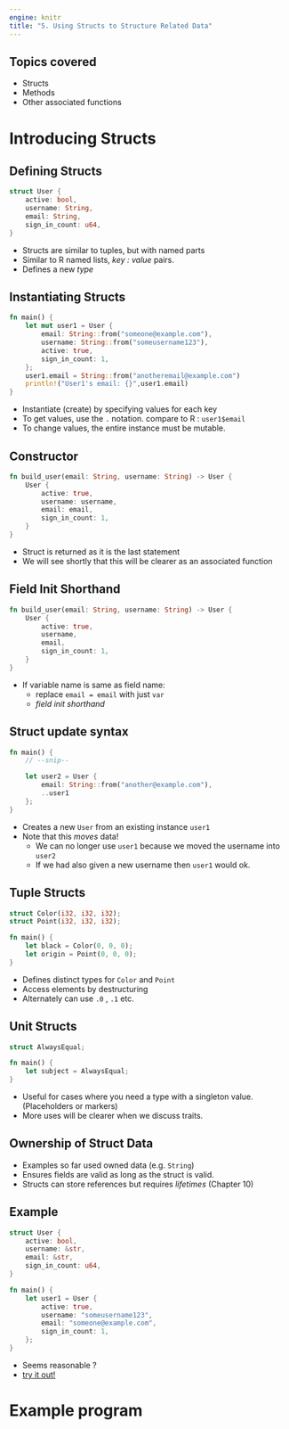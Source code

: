 ```yaml
---
engine: knitr
title: "5. Using Structs to Structure Related Data"
---
```


## Topics covered
::: nonincremental
- Structs
- Methods
- Other associated functions
:::

# Introducing Structs

## Defining Structs

```rust
struct User {
    active: bool,
    username: String,
    email: String,
    sign_in_count: u64,
}
```

- Structs are similar to tuples, but with named parts 
- Similar to R named lists, *key : value* pairs.
- Defines a new *type*

## Instantiating Structs

```rust
fn main() {
    let mut user1 = User {
        email: String::from("someone@example.com"),
        username: String::from("someusername123"),
        active: true,
        sign_in_count: 1,
    };
    user1.email = String::from("anotheremail@example.com")
    println!("User1's email: {}",user1.email)
}
```

- Instantiate (create) by specifying values for each key
- To get values, use the `.` notation.  compare to R : `user1$email`
- To change values, the entire instance must be mutable.


## Constructor

```rust
fn build_user(email: String, username: String) -> User {
    User {
        active: true,
        username: username,
        email: email,
        sign_in_count: 1,
    }
}
```
- Struct is returned as it is the last statement
- We will see shortly that this will be clearer as an associated function

## Field Init Shorthand

```rust
fn build_user(email: String, username: String) -> User {
    User {
        active: true,
        username,
        email,
        sign_in_count: 1,
    }
}
```

- If variable name  is same as field name:
  - replace `email = email` with just `var`
  - *field init shorthand*

## Struct update syntax

```rust
fn main() {
    // --snip--

    let user2 = User {
        email: String::from("another@example.com"),
        ..user1
    };
}
```

- Creates a new `User` from an existing instance `user1` 
- Note that this *moves* data!
    - We can no longer use `user1` because we moved the username into `user2`
    - If we had also given a new username then `user1` would ok.

## Tuple Structs

```rust
struct Color(i32, i32, i32);
struct Point(i32, i32, i32);

fn main() {
    let black = Color(0, 0, 0);
    let origin = Point(0, 0, 0);
}
```
 
- Defines distinct types for `Color` and `Point`
- Access elements by destructuring 
- Alternately can use `.0` , `.1` etc. 

## Unit Structs

```rust
struct AlwaysEqual;

fn main() {
    let subject = AlwaysEqual;
}
```

- Useful for cases where you need a type with a singleton value. (Placeholders or markers)
- More uses will be clearer when we discuss traits. 

## Ownership of Struct Data

- Examples so far used owned data (e.g. `String`)
- Ensures fields are valid as long as the struct is valid.
- Structs can store references but requires *lifetimes* (Chapter 10) 

## Example 

```rust
struct User {
    active: bool,
    username: &str,
    email: &str,
    sign_in_count: u64,
}

fn main() {
    let user1 = User {
        active: true,
        username: "someusername123",
        email: "someone@example.com",
        sign_in_count: 1,
    };
}
```
- Seems reasonable ?
- [try it out!](https://play.rust-lang.org/?version=stable&mode=debug&edition=2021&gist=a5d5e082e85c46e410fda4cfb663c000)

# Example program

